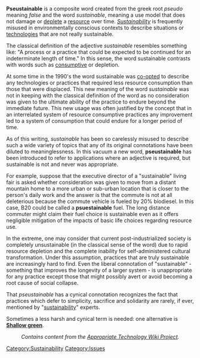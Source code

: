 '''Pseustainable'''  is a composite word created from the greek root ''pseudo'' meaning ''false'' and the word ''sustainable'', meaning  a use model that does not damage or [[deplete]] a [[resource]] over time. ''[[Sustainability]]'' is frequently misused in environmentally conscious contexts to describe situations or [[technologies]] that are not really sustainable.

The classical definition of the adjective ''sustainable'' resembles something like: "A process or a practice that could be expected to be continued for an indeterminate length of time."  In this sense, the word sustainable contrasts with words such as [[consumptive]] or depletion.

At some time in the 1990's the word sustainable was [[co-opted]] to describe any technologies or practices that required less resource consumption than those that were displaced.  This new meaning of the word ''sustainable'' was not in keeping with the classical definition of the word as no consideration was given to the ultimate ability of the practice to endure beyond the immediate future.  This new usage was often justified by the concept that in an interrelated system of resource consumptive practices any improvement led to a system of consumption that could endure for a longer period of time.

As of this writing, ''sustainable'' has been so carelessly misused to describe such a wide variety of topics that any of its original connotations have been diluted to meaninglessness.  In this vacuum a new word, '''pseustainable''' has been introduced to refer to applications where an adjective is required, but sustainable is not and never was appropriate.

For example, suppose that the executive director of a "sustainable" living fair is asked whether consideration was given to move from a distant mountain home to a more urban or sub-urban location that is closer to the person's daily work and the answer is that the commute is not at all deleterious because the commute vehicle is fueled by 20% biodiesel.  In this case, B20 could be called a '''psuestainable''' fuel.  The long distance commuter might claim their fuel choice is sustainable even as it offers negligible mitigation of the impacts of basic life choices regarding resource use. 

In the extreme, one may consider that current post-industrialized society is completely unsustainable (in the classical sense of the word) due to rapid resource depletion and the complete inability for self-administered cultural transformation.   Under this assumption, practices that are truly sustainable are increasingly hard to find.  Even the liberal connotation of "sustainable" - something that improves the longevity of a larger system - is unappropriate for any practice except those that might possibly avert or avoid becoming a root cause of social collapse.

That ''pseustainable'' has a cynical connotation recognizes the fact that practices which defer to simplicity, sacrifice and solidarity are rarely, if ever, mentioned by "[[sustainability]]" experts.

Sometimes a less harsh and cynical term is needed: one alternative is '''[[Shallow green]]'''.

:''Contains content from the [[Appropriate Technology Wiki Project]].''

[[Category:Sustainability]]
[[Category:Issues]]